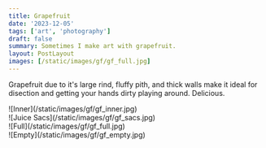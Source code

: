 ```yaml
---
title: Grapefruit
date: '2023-12-05'
tags: ['art', 'photography']
draft: false
summary: Sometimes I make art with grapefruit.
layout: PostLayout
images: [/static/images/gf/gf_full.jpg]
---
```


Grapefruit due to it's large rind, fluffy pith, and thick walls make it ideal for disection and getting your hands dirty playing around. Delicious.

<div className="-mx-2 flex flex-wrap overflow-hidden xl:-mx-2">
  <div className="my-1 w-full overflow-hidden px-2 xl:my-1 xl:w-1/2 xl:px-2">
    ![Inner](/static/images/gf/gf_inner.jpg)
  </div>
  <div className="my-1 w-full overflow-hidden px-2 xl:my-1 xl:w-1/2 xl:px-2">
    ![Juice Sacs](/static/images/gf/gf_sacs.jpg)
  </div>
  <div className="my-1 w-full overflow-hidden px-2 xl:my-1 xl:w-1/2 xl:px-2">
    ![Full](/static/images/gf/gf_full.jpg)
  </div>
  <div className="my-1 w-full overflow-hidden px-2 xl:my-1 xl:w-1/2 xl:px-2">
    ![Empty](/static/images/gf/gf_empty.jpg)
  </div>
</div>
